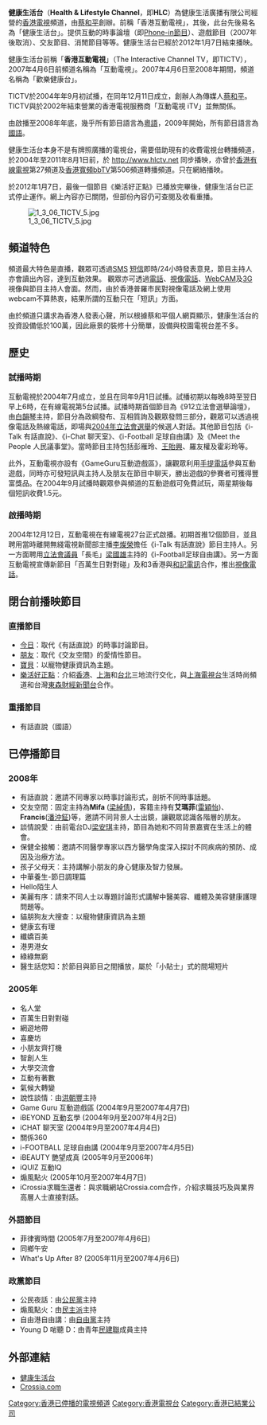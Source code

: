 {{otheruses|other=香港電訊／電訊盈科旗下已結束的電視服務「互動電視 iTV」|互動電視 iTV}}
{{Infobox_TV_Channel|
 name=健康生活台|
 logofile=Tic_logo.jpg|Tic_logo_ENG.jpg|
 logosize=60px|
 logoalt=互動電視（舊標誌）|
 launch=2004年12月11日|
 closed date=2012年1月7日|
 founder= [[蔡和平|蔡和平]]
 location=[[香港|香港]]及[[互聯網|互聯網]]|
 web=[http://www.hlctv.net/ 香港官方網站]|
|}}
'''健康生活台'''（'''Health & Lifestyle Channel'''，即'''HLC'''）為健康生活廣播有限公司經營的[[香港|香港]][[電視|電視]]頻道，由[[蔡和平|蔡和平]]創辦。前稱「香港互動電視」，其後，此台先後易名為「健康生活台」。提供互動的時事論壇（即[[脫口秀|Phone-in節目]]）、遊戲節目（2007年後取消）、交友節目、消閒節目等等。健康生活台已經於2012年1月7日結束播映。

健康生活台前稱「'''香港互動電視'''」（The Interactive Channel TV，即TICTV），2007年4月6日前頻道名稱為「互動電視」。2007年4月6日至2008年期間，頻道名稱為「歡樂健康台」。

TICTV於2004年年9月初試播，在同年12月11日成立，創辦人為傳媒人[[蔡和平|蔡和平]]。TICTV與於2002年結束營業的香港電視服務商「互動電視 iTV」並無關係。

由啟播至2008年年底，幾乎所有節目語言為[[粵語|粵語]]，2009年開始，所有節目語言為[[國語|國語]]。

健康生活台本身不是有牌照廣播的電視台，需要借助現有的收費電視台轉播頻道，於2004年至2011年8月1日前，於 http://www.hlctv.net {{Wayback|url=http://www.hlctv.net/ |date=20201028203629 }} 同步播映，亦曾於[[香港有線電視|香港有線電視]]第27頻道及[[香港寬頻bbTV|香港寬頻bbTV]]第506頻道轉播頻道。只在網絡播映。

於2012年1月7日，最後一個節目《樂活好正點》已播放完畢後，健康生活台已正式停止運作。網上內容亦已關閉，但部份內容仍可查閱及收看重播。

[[File:1_3_06_TICTV_5.jpg|thumb]]

==頻道特色==
頻道最大特色是直播，觀眾可透過[[短信|SMS]] [[短信|短信]]即時/24小時發表意見，節目主持人亦會讀出內容，達到互動效果。
觀眾亦可透過[[電話|電話]]、[[視像電話|視像電話]]、[[Web|Web]][[CAM|CAM]]及[[3G|3G]]視像與節目主持人會面。然而，由於香港普羅市民對視像電話及網上使用webcam不算熱衷，結果所謂的互動只在「短訊」方面。

由於頻道只講求為香港人發表心聲，所以根據蔡和平個人網頁顯示，健康生活台的投資設備低於100萬，因此廠景的裝修十分簡單，設備與校園電視台差不多。

==歷史==

=== 試播時期 ===
互動電視於2004年7月成立，並且在同年9月1日試播。試播初期以每晚8時至翌日早上6時，在有線電視第5台試播。試播時期首個節目為《912立法會選舉論壇》，由[[白韻琴|白韻琴]]主持，節目分為政綱發布、互相質詢及觀眾發問三部分，觀眾可以透過視像電話及熱線電話，即場與[[2004年立法會選舉|2004年立法會選舉]]的候選人對話。其他節目包括《i-Talk 有話直說》、《i-Chat 聊天室》、《i-Football 足球自由講》及《Meet the People 人民議事堂》。當時節目主持包括彭雁玲、[[王貽興|王貽興]]、羅友權及霍彩玲等。

此外，互動電視亦設有《GameGuru互動遊戲區》，讓觀眾利用[[手提電話|手提電話]]參與互動遊戲，同時亦可發短訊與主持人及朋友在節目中聊天，勝出遊戲的參賽者可獲得豐富獎品。在2004年9月試播時觀眾參與頻道的互動遊戲可免費試玩，兩星期後每個短訊收費1.5元。

=== 啟播時期 ===
2004年12月12日，互動電視在有線電視27台正式啟播。初期首推12個節目，並且聘用當時離開無綫電視新聞部主播[[李燦榮|李燦榮]]擔任《i-Talk 有話直說》節目主持人。另一方面聘用[[香港特別行政區立法會|立法會議員]]「長毛」[[梁國雄|梁國雄]]主持的《i-Football足球自由講》。另一方面互動電視宣傳新節目「百萬生日對對碰」及和3香港與[[和記電訊|和記電訊]]合作，推出[[視像電話|視像電話]]。

==閉台前播映節目==

=== 直播節目 ===
*[http://www.hlctv.net/today 今日]{{Dead link|date=2019年3月 |bot=InternetArchiveBot |fix-attempted=yes }}：取代《有話直說》的時事討論節目。
*[https://web.archive.org/web/20090406212009/http://www.hlctv.net/friends/ 朋友]：取代《交友空間》的愛情性節目。
*[https://web.archive.org/web/20090406212009/http://www.hlctv.net/friends/ 寶貝]：以寵物健康資訊為主題。
*[[樂活好正點|樂活好正點]]：介紹[[香港|香港]]、[[上海|上海]]和[[台北|台北]]三地流行交化，與[[上海電視台|上海電視台]]生活時尚頻道和台灣[[東森財經新聞台|東森財經新聞台]]合作。

=== 重播節目 ===
*有話直說（國語）

==已停播節目==

=== 2008年 ===
*有話直說：邀請不同專家以時事討論形式，剖析不同時事話題。
*交友空間：固定主持為'''Mifa''' ([[梁綽倩|梁綽倩]])，客籍主持有'''艾瑪菲'''([[雷穎怡|雷穎怡]])、'''Francis'''([[潘沖鉦|潘沖鉦]])等，邀請不同背景人士出鏡，讓觀眾認識各階層的朋友。
*談情說愛：由前電台DJ[[梁安琪_(香港)|梁安琪]]主持，節目為她和不同背景嘉賓在生活上的體會。
*保健全接觸：邀請不同醫學專家以西方醫學角度深入探討不同疾病的預防、成因及治療方法。
*孩子父母天：主持講解小朋友的身心健康及智力發展。
*中華養生-節日調理篇
*Hello陌生人
*美麗有序：請來不同人士以專題討論形式講解中醫美容、纖體及美容健康護理問題等。
*貓朋狗友大搜查：以寵物健康資訊為主題
*健康玄有理
*纖嬌百美
*港男港女
*綠綠無窮
*醫生話您知：於節目與節目之間播放，屬於「小貼士」式的間場短片

=== 2005年 ===
*名人堂
*百萬生日對對碰
*網遊地帶
*喜慶坊
*小朋友齊打機
*智創人生
*大學交流會
*互動有著數
*氣候大轉變
*說性談情：由[[洪朝豐|洪朝豐]]主持
*Game Guru 互動遊戲區 (2004年9月至2007年4月7日)
*iBEYOND 互動玄學 (2004年9月至2007年4月2日)
*iCHAT 聊天室 (2004年9月至2007年4月4日)
*關係360
*i-FOOTBALL 足球自由講 (2004年9月至2007年4月5日)
*iBEAUTY 艷望成真 (2005年9月至2006年)
*iQUIZ 互動IQ
*煽風點火 (2005年10月至2007年4月7日)
*iCrossia求職生還者：與求職網站Crossia.com合作，介紹求職技巧及與業界高層人士直接對話。

=== 外語節目 ===
*菲律賓時間 (2005年7月至2007年4月6日)
*同鄉午安
*What's Up After 8? (2005年11月至2007年4月6日)
=== 政黨節目 ===
*公民夜話：由[[公民黨_(香港)|公民黨]]主持
*煽風點火：由[[香港泛民主派|民主派]]主持
*自由港自由講：由[[自由黨_(香港)|自由黨]]主持
*Young D 啱聽 D：由青年[[民主建港協進聯盟|民建聯]]成員主持

==外部連結==
*[http://www.hlctv.net/ 健康生活台] {{Wayback|url=http://www.hlctv.net/ |date=20201028203629 }}
*[http://www.crossia.com/ Crossia.com] {{Wayback|url=http://www.crossia.com/ |date=20180808081816 }}
{{香港電視台}}

[[Category:香港已停播的電視頻道|Category:香港已停播的電視頻道]]
[[Category:香港電視台|Category:香港電視台]]
[[Category:香港已結業公司|Category:香港已結業公司]]